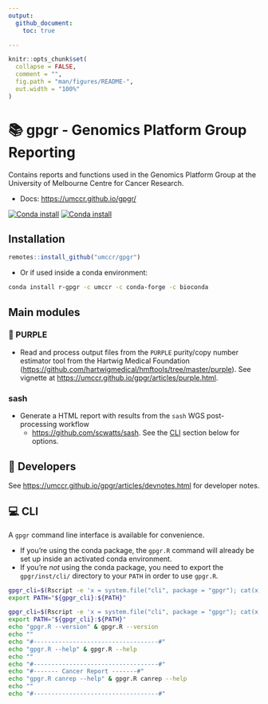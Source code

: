 ```yaml
---
output:
  github_document:
    toc: true

---
```


<!-- README.md is generated from README.Rmd. Please edit that file -->

```r
knitr::opts_chunk$set(
  collapse = FALSE,
  comment = "",
  fig.path = "man/figures/README-",
  out.width = "100%"
)
```

# 📚 gpgr - Genomics Platform Group Reporting

Contains reports and functions used in the Genomics Platform Group
at the University of Melbourne Centre for Cancer Research.

- Docs: <https://umccr.github.io/gpgr/>

[![Conda install](https://anaconda.org/umccr/r-gpgr/badges/version.svg)](https://anaconda.org/umccr/r-gpgr)
[![Conda install](https://anaconda.org/umccr/r-gpgr/badges/latest_release_date.svg)](https://anaconda.org/umccr/r-gpgr)

## Installation

```r
remotes::install_github("umccr/gpgr")
```

- Or if used inside a conda environment:

```bash
conda install r-gpgr -c umccr -c conda-forge -c bioconda
```

## Main modules

### 🔮 PURPLE {#id_-purple}

- Read and process output files from the `PURPLE` purity/copy number estimator
  tool from the Hartwig Medical Foundation
  (<https://github.com/hartwigmedical/hmftools/tree/master/purple>).
  See vignette at <https://umccr.github.io/gpgr/articles/purple.html>.

### sash {#id_-sash}

- Generate a HTML report with results from the `sash` WGS post-processing workflow
   - <https://github.com/scwatts/sash>.
  See the [CLI](#cli) section below for options.

## 🥳 Developers {#id_-developers}

See <https://umccr.github.io/gpgr/articles/devnotes.html> for developer notes.

## 💻 CLI {#id_-cli}

A `gpgr` command line interface is available for convenience.

- If you're using the conda package, the `gpgr.R` command will already be set up
  inside an activated conda environment.
- If you're _not_ using the conda package, you need to export the
  `gpgr/inst/cli/` directory to your `PATH` in order to use `gpgr.R`.

```bash
gpgr_cli=$(Rscript -e 'x = system.file("cli", package = "gpgr"); cat(x, "\n")' | xargs)
export PATH="${gpgr_cli}:${PATH}"
```

```bash
gpgr_cli=$(Rscript -e 'x = system.file("cli", package = "gpgr"); cat(x, "\n")' | xargs)
export PATH="${gpgr_cli}:${PATH}"
echo "gpgr.R --version" & gpgr.R --version
echo ""
echo "#-----------------------------------#"
echo "gpgr.R --help" & gpgr.R --help
echo ""
echo "#-----------------------------------#"
echo "#------- Cancer Report -------#"
echo "gpgr.R canrep --help" & gpgr.R canrep --help
echo ""
echo "#-----------------------------------#"
```
